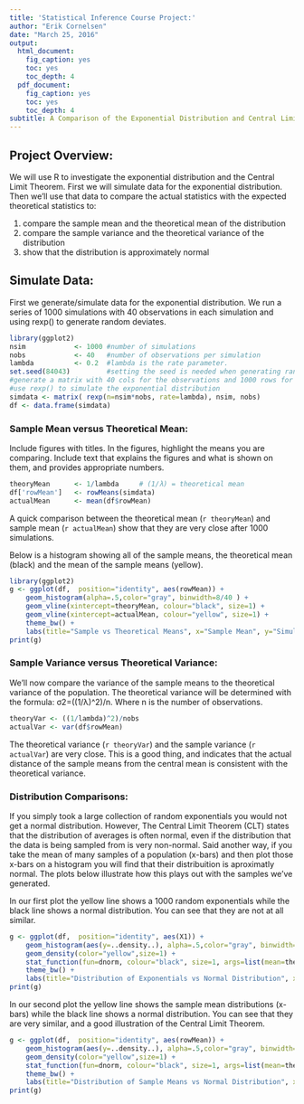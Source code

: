 ```yaml
---
title: 'Statistical Inference Course Project:'
author: "Erik Cornelsen"
date: "March 25, 2016"
output:
  html_document:
    fig_caption: yes
    toc: yes
    toc_depth: 4
  pdf_document:
    fig_caption: yes
    toc: yes
    toc_depth: 4
subtitle: A Comparison of the Exponential Distribution and Central Limit Theorem
---
```


## Project Overview:
We will use R to investigate the exponential distribution and the Central Limit Theorem. First we will simulate data for the exponential distribution. Then we'll use that data to compare the actual statistics with the expected theoretical statistics to:

1. compare the sample mean and the theoretical mean of the distribution
2. compare the sample variance and the theoretical variance of the distribution
3. show that the distribution is approximately normal

## Simulate Data:
First we generate/simulate data for the exponential distribution. We run a series of 1000 simulations with 40 observations in each simulation and using rexp() to generate random deviates.

```r
library(ggplot2)
nsim            <- 1000 #number of simulations
nobs            <- 40   #number of observations per simulation
lambda          <- 0.2  #lambda is the rate parameter.
set.seed(84043)         #setting the seed is needed when generating random deviates
#generate a matrix with 40 cols for the observations and 1000 rows for the simulations
#use rexp() to simulate the exponential distribution
simdata <- matrix( rexp(n=nsim*nobs, rate=lambda), nsim, nobs)
df <- data.frame(simdata)
```

### Sample Mean versus Theoretical Mean: 
Include figures with titles. In the figures, highlight the means you are comparing. Include text that explains the figures and what is shown on them, and provides appropriate numbers.

```r
theoryMean      <- 1/lambda     # (1/λ) = theoretical mean
df['rowMean']   <- rowMeans(simdata)
actualMean      <- mean(df$rowMean)
```

A quick comparison between the theoretical mean (`r theoryMean`) and sample mean (`r actualMean`) show that they are very close after 1000 simulations.  

Below is a histogram showing all of the sample means, the theoretical mean (black) and the mean of the sample means (yellow).

```r
library(ggplot2)
g <- ggplot(df,  position="identity", aes(rowMean)) +
    geom_histogram(alpha=.5,color="gray", binwidth=8/40 ) +
    geom_vline(xintercept=theoryMean, colour="black", size=1) +
    geom_vline(xintercept=actualMean, colour="yellow", size=1) +
    theme_bw() +
    labs(title="Sample vs Theoretical Means", x="Sample Mean", y="Simulations")
print(g)  
```

### Sample Variance versus Theoretical Variance: 
We'll now compare the variance of the sample means to the theoretical variance of the population.  The theoretical variance will be determined with the formula: σ2=((1/λ)^2)/n.  Where n is the number of observations.

```r
theoryVar <- ((1/lambda)^2)/nobs
actualVar <- var(df$rowMean)
```

The theoretical variance (`r theoryVar`) and the sample variance (`r actualVar`) are very close. This is a good thing, and indicates that the actual distance of the sample means from the central mean is consistent with the theoretical variance. 

### Distribution Comparisons: 
If you simply took a large collection of random exponentials you would not get a normal distribution.  However, The Central Limit Theorem (CLT) states that the distribution of averages is often normal, even if the distribution that the data is being sampled from is very non-normal.  Said another way, if you take the mean of many samples of a population (x-bars) and then plot those x-bars on a histogram you will find that their distribuition is aproximatly normal. The plots below illustrate how this plays out with the samples we've generated.  

In our first plot the yellow line shows a 1000 random exponentials while the black line shows a normal distribution.  You can see that they are not at all similar.

```r
g <- ggplot(df,  position="identity", aes(X1)) +
    geom_histogram(aes(y=..density..), alpha=.5,color="gray", binwidth=8/40 ) +
    geom_density(color="yellow",size=1) +
    stat_function(fun=dnorm, colour="black", size=1, args=list(mean=theoryMean, sd=sqrt(theoryVar))) +
    theme_bw() +
    labs(title="Distribution of Exponentials vs Normal Distribution", x="Sample Mean", y="Simulations")
print(g) 
```

In our second plot the yellow line shows the sample mean distributions (x-bars) while the black line shows a normal distribution.  You can see that they are very similar, and a good illustration of the Central Limit Theorem.

```r
g <- ggplot(df,  position="identity", aes(rowMean)) +
    geom_histogram(aes(y=..density..), alpha=.5,color="gray", binwidth=8/40 ) +
    geom_density(color="yellow",size=1) +
    stat_function(fun=dnorm, colour="black", size=1, args=list(mean=theoryMean, sd=sqrt(theoryVar))) +
    theme_bw() +
    labs(title="Distribution of Sample Means vs Normal Distribution", x="Sample Mean", y="Simulations")
print(g) 
```

